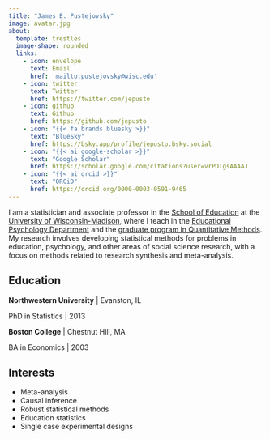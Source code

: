 ```yaml
---
title: "James E. Pustejovsky"
image: avatar.jpg
about:
  template: trestles
  image-shape: rounded
  links:
    - icon: envelope
      text: Email
      href: 'mailto:pustejovsky@wisc.edu'
    - icon: twitter
      text: Twitter
      href: https://twitter.com/jepusto
    - icon: github
      text: Github
      href: https://github.com/jepusto
    - icon: "{{< fa brands bluesky >}}"
      text: "BlueSky"
      href: https://bsky.app/profile/jepusto.bsky.social
    - icon: "{{< ai google-scholar >}}"
      text: "Google Scholar"
      href: https://scholar.google.com/citations?user=vrPDTgsAAAAJ
    - icon: "{{< ai orcid >}}"
      text: "ORCiD"
      href: https://orcid.org/0000-0003-0591-9465
---
```



I am a statistician and associate professor in the [School of Education](https://education.wisc.edu/) at the [University of Wisconsin-Madison](https://www.wisc.edu/), where I teach in the [Educational Psychology Department](https://edpsych.education.wisc.edu/) and the [graduate program in Quantitative Methods](https://edpsych.education.wisc.edu/academics/quantitative-methods/). My research involves developing statistical methods for problems in education, psychology, and other areas of social science research, with a focus on methods related to research synthesis and meta-analysis. 

## Education

**Northwestern University** | Evanston, IL
  
PhD in Statistics | 2013

**Boston College** | Chestnut Hill, MA

BA in Economics | 2003

## Interests

- Meta-analysis
- Causal inference
- Robust statistical methods
- Education statistics
- Single case experimental designs
